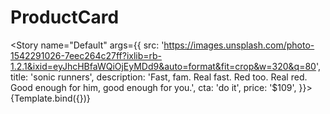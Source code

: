 <!--- ProductCard.stories.mdx -->


<Meta title="Group/ProductCard" component={ProductCard} />

# ProductCard

<!--- This is your Story template function, shown here in React -->


<Story name="Default" args={{
  src: 'https://images.unsplash.com/photo-1542291026-7eec264c27ff?ixlib=rb-1.2.1&ixid=eyJhcHBfaWQiOjEyMDd9&auto=format&fit=crop&w=320&q=80',
  title: 'sonic runners',
  description: 'Fast, fam. Real fast. Red too. Real red. Good enough for him, good enough for you.',
  cta: 'do it',
  price: '$109',
}}>
  {Template.bind({})}
</Story>
